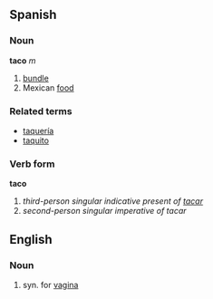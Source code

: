 ==Spanish==
===Noun===
'''taco''' ''m''

# [[bundle]]
#Mexican [[food]]

===Related terms===
*[[taquería]]
*[[taquito]]

===Verb form===
'''taco'''

# ''third-person singular indicative present of [[tacar]]''
# ''second-person singular imperative of tacar''

==English==
===Noun===
#syn. for [[vagina]]